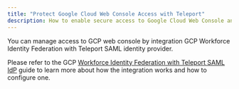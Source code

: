 ```yaml
---
title: "Protect Google Cloud Web Console Access with Teleport"
description: How to enable secure access to Google Cloud Web Console and APIs with Workforce Idenity Federation.
---
```


You can manage access to GCP web console by integration GCP Workforce Identity Federation
with Teleport SAML identity provider.

Please refer to the GCP [Workforce Identity Federation with Teleport SAML IdP](../../access-controls/idps/saml-gcp-workforce-identity-federation.mdx) guide to learn
more about how the integration works and how to configure one.
